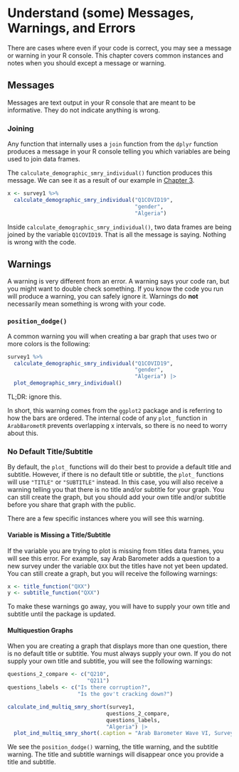 # Understand (some) Messages, Warnings, and Errors {#standard-warnings}

There are cases where even if your code is correct, you may see a message or warning in your R console. This chapter covers common instances and notes when you should except a message or warning.

## Messages {#messages}

Messages are text output in your R console that are meant to be informative. They do not indicate anything is wrong.

### Joining {#messages-join}

Any function that internally uses a `join` function from the `dplyr` function produces a message in your R console telling you which variables are being used to join data frames.

The `calculate_demographic_smry_individual()` function produces this message. We can see it as a result of our example in [Chapter 3](#chapter-3).


```r

x <- survey1 %>%
  calculate_demographic_smry_individual("Q1COVID19",
                                        "gender",
                                        "Algeria")

```

Inside `calculate_demographic_smry_individual()`, two data frames are being joined by the variable `Q1COVID19`. That is all the message is saying. Nothing is wrong with the code.

## Warnings

A warning is very different from an error. A warning says your code ran, but you might want to double check something. If you know the code you run will produce a warning, you can safely ignore it. Warnings do **not** necessarily mean something is wrong with your code.

### `position_dodge()` {#warning-dodge}

A common warning you will when creating a bar graph that uses two or more colors is the following:

```r

survey1 %>%
  calculate_demographic_smry_individual("Q1COVID19",
                                        "gender",
                                        "Algeria") |> 
  plot_demographic_smry_individual()

```

TL;DR: ignore this.

In short, this warning comes from the `ggplot2` package and is referring to how the bars are ordered. The internal code of any `plot_` function in `ArabBarometR` prevents overlapping x intervals, so there is no need to worry about this.

### No Default Title/Subtitle {#warning-title}

By default, the `plot_` functions will do their best to provide a default title and subtitle. However, if there is no default title or subtitle, the `plot_` functions will use `"TITLE"` or `"SUBTITLE"` instead. In this case, you will also receive a warning telling you that there is no title and/or subtitle for your graph. You can still create the graph, but you should add your own title and/or subtitle before you share that graph with the public.

There are a few specific instances where you will see this warning.

#### Variable is Missing a Title/Subtitle {- #missing-title}

If the variable you are trying to plot is missing from titles data frames, you will see this error. For example, say Arab Barometer adds a question to a new survey under the variable `QXX` but the titles have not yet been updated. You can still create a graph, but you will receive the following warnings:

```r

x <- title_function("QXX")
y <- subtitle_function("QXX")

```

To make these warnings go away, you will have to supply your own title and subtitle until the package is updated.

#### Multiquestion Graphs {- #multiquestion-titles}

When you are creating a graph that displays more than one question, there is no default title or subtitle. You must always supply your own. If you do not supply your own title and subtitle, you will see the following warnings:

```r

questions_2_compare <- c("Q210",
                         "Q211")
questions_labels <- c("Is there corruption?",
                      "Is the gov't cracking down?")

calculate_ind_multiq_smry_short(survey1,
                               questions_2_compare,
                               questions_labels,
                               "Algeria") |> 
  plot_ind_multiq_smry_short(.caption = "Arab Barometer Wave VI, Survey 1, Algeria")


```

We see the `position_dodge()` warning, the title warning, and the subtitle warning. The title and subtitle warnings will disappear once you provide a title and subtitle.
